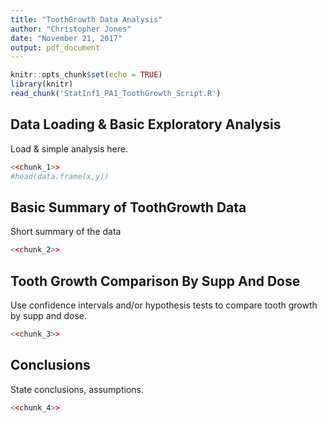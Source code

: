 ```yaml
---
title: "ToothGrowth Data Analysis"
author: "Christopher Jones"
date: "November 21, 2017"
output: pdf_document
---
```


```r
knitr::opts_chunk$set(echo = TRUE)
library(knitr)
read_chunk('StatInf1_PA1_ToothGrowth_Script.R')
```

## Data Loading & Basic Exploratory Analysis

Load & simple analysis here.

```r
<<chunk_1>>
#head(data.frame(x,y))
```

## Basic Summary of ToothGrowth Data

Short summary of the data

```r
<<chunk_2>>
```

## Tooth Growth Comparison By Supp And Dose

Use confidence intervals and/or hypothesis tests to compare tooth growth by supp and dose.

```r
<<chunk_3>>
```


## Conclusions

State conclusions, assumptions.

```r
<<chunk_4>>
```


